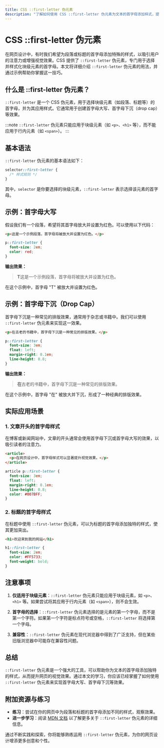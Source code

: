 ```yaml
---
title: CSS ::first-letter 伪元素
description: "了解如何使用 CSS ::first-letter 伪元素为文本的首字母添加样式，提升网页设计的视觉效果。"
---
```


# CSS ::first-letter 伪元素

在网页设计中，有时我们希望为段落或标题的首字母添加特殊的样式，以吸引用户的注意力或增强视觉效果。CSS 提供了 `::first-letter` 伪元素，专门用于选择并样式化块级元素的首字母。本文将详细介绍 `::first-letter` 伪元素的用法，并通过示例帮助你掌握这一技巧。

## 什么是 ::first-letter 伪元素？

`::first-letter` 是一个 CSS 伪元素，用于选择块级元素（如段落、标题等）的首字母，并为其应用样式。它通常用于创建首字母大写、首字母下沉（drop cap）等效果。

:::note
`::first-letter` 伪元素只能应用于块级元素（如 `<p>`、`<h1>` 等），而不能应用于行内元素（如 `<span>`）。
:::

## 基本语法

`::first-letter` 伪元素的基本语法如下：

```css
selector::first-letter {
  /* 样式规则 */
}
```

其中，`selector` 是你要选择的块级元素，`::first-letter` 表示选择该元素的首字母。

## 示例：首字母大写

假设我们有一个段落，希望将其首字母放大并设置为红色。可以使用以下代码：

```html
<p>这是一个示例段落，首字母将被放大并设置为红色。</p>
```

```css
p::first-letter {
  font-size: 2em;
  color: red;
}
```

**输出效果：**

> **T**这是一个示例段落，首字母将被放大并设置为红色。

在这个示例中，首字母 "T" 被放大并设置为红色。

## 示例：首字母下沉（Drop Cap）

首字母下沉是一种常见的排版效果，通常用于杂志或书籍中。我们可以使用 `::first-letter` 伪元素来实现这一效果。

```html
<p>在古老的书籍中，首字母下沉是一种常见的排版效果。</p>
```

```css
p::first-letter {
  font-size: 3em;
  float: left;
  margin-right: 0.1em;
  line-height: 0.8;
}
```

**输出效果：**

> **在**古老的书籍中，首字母下沉是一种常见的排版效果。

在这个示例中，首字母 "在" 被放大并下沉，形成了一种经典的排版效果。

## 实际应用场景

### 1. 文章开头的首字母样式

在博客或新闻网站中，文章的开头通常会使用首字母下沉或首字母大写的效果，以吸引读者的注意力。

```html
<article>
  <p>在网页设计中，首字母样式可以显著提升视觉效果。</p>
</article>
```

```css
article p::first-letter {
  font-size: 3em;
  float: left;
  margin-right: 0.1em;
  line-height: 0.8;
  color: #007BFF;
}
```

### 2. 标题的首字母样式

在标题中使用 `::first-letter` 伪元素，可以为标题的首字母添加独特的样式，使其更加突出。

```html
<h1>欢迎来到我的网站</h1>
```

```css
h1::first-letter {
  font-size: 2em;
  color: #FF5733;
  font-weight: bold;
}
```

## 注意事项

1. **仅适用于块级元素**：`::first-letter` 伪元素只能应用于块级元素，如 `<p>`、`<h1>` 等。如果尝试将其应用于行内元素（如 `<span>`），则不会生效。

2. **首字母的选择**：`::first-letter` 伪元素选择的是元素的第一个字母，而不是第一个字符。如果第一个字符是标点符号或空格，`::first-letter` 将选择第一个字母。

3. **兼容性**：`::first-letter` 伪元素在现代浏览器中得到了广泛支持，但在某些旧版浏览器中可能存在兼容性问题。

## 总结

`::first-letter` 伪元素是一个强大的工具，可以帮助你为文本的首字母添加独特的样式，从而提升网页的视觉效果。通过本文的学习，你应该已经掌握了如何使用 `::first-letter` 伪元素来实现首字母大写、首字母下沉等效果。

## 附加资源与练习

- **练习**：尝试在你的网页中为段落和标题的首字母添加不同的样式，观察效果。
- **进一步学习**：阅读 [MDN 文档](https://developer.mozilla.org/zh-CN/docs/Web/CSS/::first-letter) 以了解更多关于 `::first-letter` 伪元素的详细信息。

通过不断实践和探索，你将能够熟练运用 `::first-letter` 伪元素，为你的网页设计增添更多创意和个性。